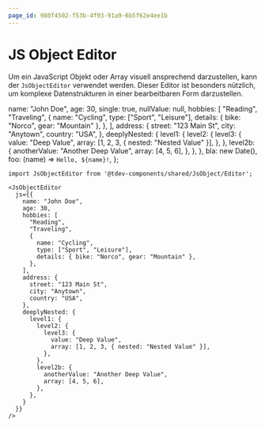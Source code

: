 ```yaml
---
page_id: 980f4502-f53b-4f93-91a9-6b5f62e4ee1b
---
```



# JS Object Editor

Um ein JavaScript Objekt oder Array visuell ansprechend darzustellen, kann der `JsObjectEditor` verwendet werden. Dieser Editor ist besonders nützlich, um komplexe Datenstrukturen in einer bearbeitbaren Form darzustellen.

  name: "John Doe",
  age: 30,
  single: true,
  nullValue: null,
  hobbies: [
    "Reading",
    "Traveling",
    {
      name: "Cycling",
      type: ["Sport", "Leisure"],
      details: { bike: "Norco", gear: "Mountain" },
    },
  ],
  address: {
    street: "123 Main St",
    city: "Anytown",
    country: "USA",
  },
  deeplyNested: {
    level1: {
      level2: {
        level3: {
          value: "Deep Value",
          array: [1, 2, 3, { nested: "Nested Value" }],
        },
      },
      level2b: {
        anotherValue: "Another Deep Value",
        array: [4, 5, 6],
      },
    },
  },
  bla: new Date(),
  foo: (name) => `Hello, ${name}!`,
};

```tsx
import JsObjectEditor from '@tdev-components/shared/JsObject/Editor';

<JsObjectEditor
  js={{
    name: "John Doe",
    age: 30,
    hobbies: [
      "Reading",
      "Traveling",
      {
        name: "Cycling",
        type: ["Sport", "Leisure"],
        details: { bike: "Norco", gear: "Mountain" },
      },
    ],
    address: {
      street: "123 Main St",
      city: "Anytown",
      country: "USA",
    },
    deeplyNested: {
      level1: {
        level2: {
          level3: {
            value: "Deep Value",
            array: [1, 2, 3, { nested: "Nested Value" }],
          },
        },
        level2b: {
          anotherValue: "Another Deep Value",
          array: [4, 5, 6],
        },
      },
    }
  }}
/>
```

<BrowserWindow>
    <JsObjectEditor
        js={data}
    />
</BrowserWindow>



<BrowserWindow>
    <JsObjectEditor
        js={[1,2,3, { a: 1, b: 2 }, "test", null, true, false, undefined]}
    />
</BrowserWindow>
